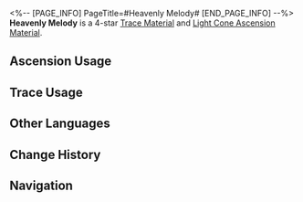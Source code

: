 <%-- [PAGE_INFO]
PageTitle=#Heavenly Melody#
[END_PAGE_INFO] --%>
{{Item Infobox
|id          = 110233
|image       = Item Heavenly Melody.png{{subst:void|<!--$UPLOAD:<<SpriteOutput/ItemFigures/110233.png>-<Item Heavenly Melody.png>-<Item Icons>>-->}}
|type        = Trace Material
|type2       = Light Cone Ascension Material
|invCategory = Upgrade Materials
|rarity      = 4
|effect      = 
|description = Symphonic movements from the cosmos. Used to level up Traces significantly for {{Color|h|Harmony}} characters.
|source1     = [[Calyx (Crimson): Bud of Harmony (The Reverie (Dreamscape))]]
|source2     = [[Omni-Synthesizer]] &mdash; Material Synthesis
|source3     = [[Omni-Synthesizer]] &mdash; Material Exchange
}}
{{Description|A piece of music scattered from order. It quietly echoes from beyond the heavens, drowned out by profound silence, like a lone star twinkling in a river of stars.<br /><br />''"No one feels it until it is forgotten by all ♬..."''}}
'''Heavenly Melody''' is a 4-star [[Trace Material]] and [[Light Cone Ascension Material]].

==Ascension Usage==
{{Ascension Usage}}

==Trace Usage==
{{Trace Usage}}

==Other Languages==
{{Other Languages
|en   = Heavenly Melody
|zhs  = 天外乐章
|zht  = 天外樂章
|ja   = 天外の楽章
|ko   = 천외의 악장
|es   = Movimiento celestial
|fr   = Mélodie céleste
|ru   = Небесная мелодия
|th   = Heavenly Melody
|vi   = Chương Nhạc Ngoài Bầu Trời
|de   = Himmlische Melodie
|id   = Heavenly Melody
|pt   = Melodia Celestial
}}

==Change History==
{{Change History|2.0}}

==Navigation==
{{Upgrade Material Navbox}}